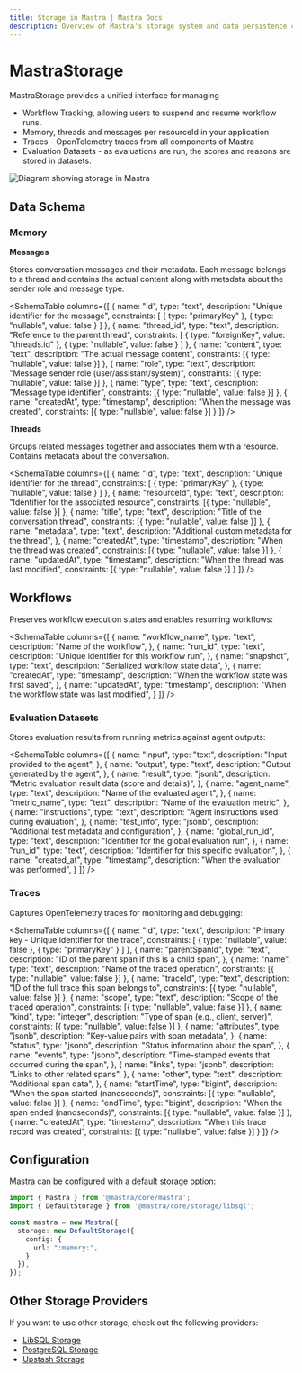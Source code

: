 ```yaml
---
title: Storage in Mastra | Mastra Docs
description: Overview of Mastra's storage system and data persistence capabilities.
---
```



# MastraStorage

MastraStorage provides a unified interface for managing

- Workflow Tracking, allowing users to suspend and resume workflow runs.
- Memory, threads and messages per resourceId in your application
- Traces - OpenTelemetry traces from all components of Mastra
- Evaluation Datasets - as evaluations are run, the scores and reasons are stored in datasets.

<img
  src="/docs/mastra-storage.png"
  alt="Diagram showing storage in Mastra"
  width={700}
/>

## Data Schema

### Memory

**Messages**

Stores conversation messages and their metadata. Each message belongs to a thread and contains the actual content along with metadata about the sender role and message type.

<SchemaTable
  columns={[
    {
      name: "id",
      type: "text",
      description: "Unique identifier for the message",
      constraints: [
        { type: "primaryKey" },
        { type: "nullable", value: false }
      ]
    },
    {
      name: "thread_id",
      type: "text",
      description: "Reference to the parent thread",
      constraints: [
        { type: "foreignKey", value: "threads.id" },
        { type: "nullable", value: false }
      ]
    },
    {
      name: "content",
      type: "text",
      description: "The actual message content",
      constraints: [{ type: "nullable", value: false }]
    },
    {
      name: "role",
      type: "text",
      description: "Message sender role (user/assistant/system)",
      constraints: [{ type: "nullable", value: false }]
    },
    {
      name: "type",
      type: "text",
      description: "Message type identifier",
      constraints: [{ type: "nullable", value: false }]
    },
    {
      name: "createdAt",
      type: "timestamp",
      description: "When the message was created",
      constraints: [{ type: "nullable", value: false }]
    }
  ]}
/>

**Threads**

Groups related messages together and associates them with a resource. Contains metadata about the conversation.

<SchemaTable
  columns={[
    {
      name: "id",
      type: "text",
      description: "Unique identifier for the thread",
      constraints: [
        { type: "primaryKey" },
        { type: "nullable", value: false }
      ]
    },
    {
      name: "resourceId",
      type: "text",
      description: "Identifier for the associated resource",
      constraints: [{ type: "nullable", value: false }]
    },
    {
      name: "title",
      type: "text",
      description: "Title of the conversation thread",
      constraints: [{ type: "nullable", value: false }]
    },
    {
      name: "metadata",
      type: "text",
      description: "Additional custom metadata for the thread",
    },
    {
      name: "createdAt",
      type: "timestamp",
      description: "When the thread was created",
      constraints: [{ type: "nullable", value: false }]
    },
    {
      name: "updatedAt",
      type: "timestamp",
      description: "When the thread was last modified",
      constraints: [{ type: "nullable", value: false }]
    }
  ]}
/>

## Workflows

Preserves workflow execution states and enables resuming workflows:

<SchemaTable
  columns={[
    {
      name: "workflow_name",
      type: "text",
      description: "Name of the workflow",
    },
    {
      name: "run_id",
      type: "text",
      description: "Unique identifier for this workflow run",
    },
    {
      name: "snapshot",
      type: "text",
      description: "Serialized workflow state data",
    },
    {
      name: "createdAt",
      type: "timestamp",
      description: "When the workflow state was first saved",
    },
    {
      name: "updatedAt",
      type: "timestamp",
      description: "When the workflow state was last modified",
    }
  ]}
/>

### Evaluation Datasets

Stores evaluation results from running metrics against agent outputs:

<SchemaTable
  columns={[
    {
      name: "input",
      type: "text",
      description: "Input provided to the agent",
    },
    {
      name: "output",
      type: "text",
      description: "Output generated by the agent",
    },
    {
      name: "result",
      type: "jsonb",
      description: "Metric evaluation result data (score and details)",
    },
    {
      name: "agent_name",
      type: "text",
      description: "Name of the evaluated agent",
    },
    {
      name: "metric_name",
      type: "text",
      description: "Name of the evaluation metric",
    },
    {
      name: "instructions",
      type: "text",
      description: "Agent instructions used during evaluation",
    },
    {
      name: "test_info",
      type: "jsonb",
      description: "Additional test metadata and configuration",
    },
    {
      name: "global_run_id",
      type: "text",
      description: "Identifier for the global evaluation run",
    },
    {
      name: "run_id",
      type: "text",
      description: "Identifier for this specific evaluation",
    },
    {
      name: "created_at",
      type: "timestamp",
      description: "When the evaluation was performed",
    }
  ]}
/>

### Traces

Captures OpenTelemetry traces for monitoring and debugging:

<SchemaTable
  columns={[
    {
      name: "id",
      type: "text",
      description: "Primary key - Unique identifier for the trace",
      constraints: [
        { type: "nullable", value: false },
        { type: "primaryKey" }
      ]
    },
    {
      name: "parentSpanId",
      type: "text",
      description: "ID of the parent span if this is a child span",
    },
    {
      name: "name",
      type: "text",
      description: "Name of the traced operation",
      constraints: [{ type: "nullable", value: false }]
    },
    {
      name: "traceId",
      type: "text",
      description: "ID of the full trace this span belongs to",
      constraints: [{ type: "nullable", value: false }]
    },
    {
      name: "scope",
      type: "text",
      description: "Scope of the traced operation",
      constraints: [{ type: "nullable", value: false }]
    },
    {
      name: "kind",
      type: "integer",
      description: "Type of span (e.g., client, server)",
      constraints: [{ type: "nullable", value: false }]
    },
    {
      name: "attributes",
      type: "jsonb",
      description: "Key-value pairs with span metadata",
    },
    {
      name: "status",
      type: "jsonb",
      description: "Status information about the span",
    },
    {
      name: "events",
      type: "jsonb",
      description: "Time-stamped events that occurred during the span",
    },
    {
      name: "links",
      type: "jsonb",
      description: "Links to other related spans",
      },
    {
      name: "other",
      type: "text",
      description: "Additional span data",
    },
    {
      name: "startTime",
      type: "bigint",
      description: "When the span started (nanoseconds)",
      constraints: [{ type: "nullable", value: false }]
    },
    {
      name: "endTime",
      type: "bigint",
      description: "When the span ended (nanoseconds)",
      constraints: [{ type: "nullable", value: false }]
    },
    {
      name: "createdAt",
      type: "timestamp",
      description: "When this trace record was created",
      constraints: [{ type: "nullable", value: false }]
    }
  ]}
/>

## Configuration

Mastra can be configured with a default storage option:

```typescript
import { Mastra } from '@mastra/core/mastra';
import { DefaultStorage } from '@mastra/core/storage/libsql';

const mastra = new Mastra({
  storage: new DefaultStorage({
    config: {
      url: ":memory:",
    }
  }),
});
```

## Other Storage Providers
If you want to use other storage, check out the following providers:
- [LibSQL Storage](../reference/storage/libsql.mdx)
- [PostgreSQL Storage](../reference/storage/postgresql.mdx)
- [Upstash Storage](../reference/storage/upstash.mdx)